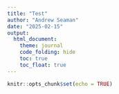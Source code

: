```yaml
---
title: "Test"
author: "Andrew Seaman"
date: "2025-02-15"
output: 
  html_document:
    theme: journal
    code_folding: hide
    toc: true
    toc_float: true
---
```


```r
knitr::opts_chunk$set(echo = TRUE)
```










